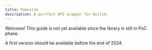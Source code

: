 ```yaml
---
title: Pawnilim
description: A purrfect API wrapper for Unilim.
---
```


Welcome! This guide is not yet available since the library is still in PoC phase.

A first version should be available before the end of 2024.

<Card title="Check the progress on GitHub" href="https://github.com/LiterateInk/Pawnilim" />
